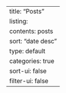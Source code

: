 ---
title: "Posts"
listing:
  contents: posts
  sort: "date desc"
  type: default
  categories: true
  sort-ui: false
  filter-ui: false
---